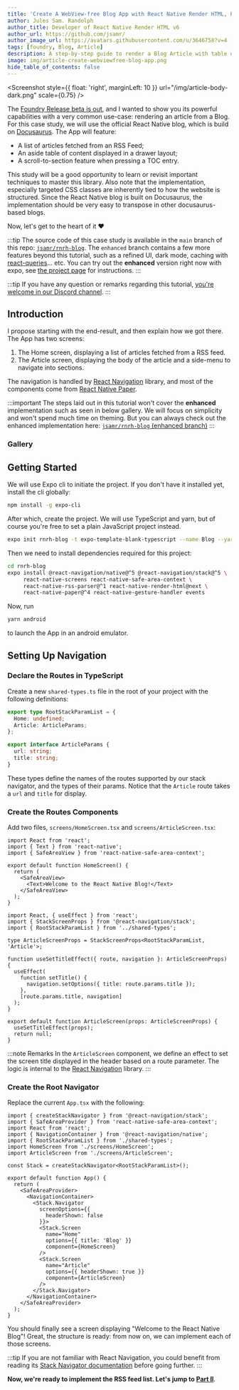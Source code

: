 ```yaml
---
title: 'Create A WebView-free Blog App with React Native Render HTML, Part I'
author: Jules Sam. Randolph
author_title: Developer of React Native Render HTML v6
author_url: https://github.com/jsamr/
author_image_url: https://avatars.githubusercontent.com/u/3646758?v=4
tags: [foundry, Blog, Article]
description: A step-by-step guide to render a Blog Article with table of content and scroll-to-section feature in React Native.
image: img/article-create-webviewfree-blog-app.png
hide_table_of_contents: false
---
```


<Screenshot
  style={{ float: 'right', marginLeft: 10 }}
  url="/img/article-body-dark.png"
  scale={0.75}
/>

The [Foundry Release beta is out](./2021-06-07-foundry-announcement.mdx), and I wanted to show you its powerful
capabilities with a very common use-case: rendering an article from a Blog. For
this case study, we will use the official React Native blog, which is build on
[Docusaurus](https://docusaurus.io/). The App will feature:

- A list of articles fetched from an RSS Feed;
- An aside table of content displayed in a drawer layout;
- A scroll-to-section feature when pressing a TOC entry.

This study will be a good opportunity to learn or revisit important techniques
to master this library. Also note that the implementation, especially targeted
CSS classes are inherently tied to how the website is structured. Since the
React Native blog is built on Docusaurus, the implementation should be very
easy to transpose in other docusaurus-based blogs.

Now, let's get to the heart of it ❤️

<div style={{ clear: 'right' }} />

<!--truncate-->

:::tip
The source code of this case study is available in the `main` branch of this
repo: [`jsamr/rnrh-blog`](https://github.com/jsamr/rnrh-blog). The `enhanced`
branch contains a few more features beyond this tutorial, such as a refined UI,
dark mode, caching with [react-queries](https://react-query.tanstack.com/)...
etc. You can try out the **enhanced** version right now with expo, see [the
project page](https://expo.io/@jsamr/react-native-blog) for instructions.
:::

:::tip
If you have any question or remarks regarding this tutorial, [you're welcome in our Discord channel](https://discord.gg/dbEMMJM).
:::

## Introduction


I propose starting with the end-result, and then explain how we got there. The App has two screens:

1. The Home screen, displaying a list of articles fetched from a RSS feed.
2. The Article screen, displaying the body of the article and a side-menu to navigate into sections.

The navigation is handled by [React Navigation](https://reactnavigation.org/) library, and most of the
components come from [React Native Paper](https://reactnativepaper.com/).

:::important
The steps laid out in this tutorial won't cover the **enhanced** implementation such as
seen in below gallery. We will focus on simplicity and won't spend much time on
theming. But you can always check out the enhanced implementation here:
[`jsamr/rnrh-blog` (enhanced branch)](https://github.com/jsamr/rnrh-blog/tree/enhanced)
:::

### Gallery

<div style={{display: 'flex', gap: 20, justifyContent: 'center' }}>

<Screenshot url="/img/home-dark.png" scale={0.5} />
<Screenshot url="/img/article-body-dark.png" scale={0.5} />
<Screenshot url="/img/article-side-dark.png" scale={0.5} />

</div>

<div style={{display: 'flex', gap: 20, justifyContent: 'center' }}>

<Screenshot url="/img/home-light.png" scale={0.5} />
<Screenshot url="/img/article-body-light.png" scale={0.5} />
<Screenshot url="/img/article-side-light.png" scale={0.5} />

</div>

<ExpoBlogCard />

## Getting Started

We will use Expo cli to initiate the project. If you don't have it installed yet, install the cli globally:

```bash
npm install -g expo-cli
```

After which, create the project. We will use TypeScript and yarn, but of course
you're free to set a plain JavaScript project instead.

```bash
expo init rnrh-blog -t expo-template-blank-typescript --name Blog --yarn
```

Then we need to install dependencies required for this project:

```bash
cd rnrh-blog
expo install @react-navigation/native@^5 @react-navigation/stack@^5 \
     react-native-screens react-native-safe-area-context \
     react-native-rss-parser@^1 react-native-render-html@next \
     react-native-paper@^4 react-native-gesture-handler events
```

Now, run

```bash
yarn android
```

to launch the App in an android emulator.

## Setting Up Navigation

### Declare the Routes in TypeScript

Create a new `shared-types.ts` file in the root of your project with the following definitions:

```ts title="shared-types.ts"
export type RootStackParamList = {
  Home: undefined;
  Article: ArticleParams;
};

export interface ArticleParams {
  url: string;
  title: string;
}
```

These types define the names of the routes supported by our stack navigator,
and the types of their params. Notice that the `Article` route takes a `url`
and `title` for display.

### Create the Routes Components

Add two files, `screens/HomeScreen.tsx` and `screens/ArticleScreen.tsx`:

```tsx title="screens/HomeScreen.tsx"
import React from 'react';
import { Text } from 'react-native';
import { SafeAreaView } from 'react-native-safe-area-context';

export default function HomeScreen() {
  return (
    <SafeAreaView>
      <Text>Welcome to the React Native Blog!</Text>
    </SafeAreaView>
  );
}
```

```tsx title="screens/ArticleScreen.tsx"
import React, { useEffect } from 'react';
import { StackScreenProps } from '@react-navigation/stack';
import { RootStackParamList } from '../shared-types';

type ArticleScreenProps = StackScreenProps<RootStackParamList, 'Article'>;

function useSetTitleEffect({ route, navigation }: ArticleScreenProps) {
  useEffect(
    function setTitle() {
      navigation.setOptions({ title: route.params.title });
    },
    [route.params.title, navigation]
  );
}

export default function ArticleScreen(props: ArticleScreenProps) {
  useSetTitleEffect(props);
  return null;
}
```

:::note Remarks
In the `ArticleScreen` component, we define an effect to set the screen title
displayed in the header based on a route parameter. The logic is internal
to the [React Navigation](https://reactnavigation.org/) library.
:::

### Create the Root Navigator

Replace the current `App.tsx` with the following:

```tsx title="App.tsx"
import { createStackNavigator } from '@react-navigation/stack';
import { SafeAreaProvider } from 'react-native-safe-area-context';
import React from 'react';
import { NavigationContainer } from '@react-navigation/native';
import { RootStackParamList } from './shared-types';
import HomeScreen from './screens/HomeScreen';
import ArticleScreen from './screens/ArticleScreen';

const Stack = createStackNavigator<RootStackParamList>();

export default function App() {
  return (
    <SafeAreaProvider>
      <NavigationContainer>
        <Stack.Navigator
          screenOptions={{
            headerShown: false
          }}>
          <Stack.Screen
            name="Home"
            options={{ title: 'Blog' }}
            component={HomeScreen}
          />
          <Stack.Screen
            name="Article"
            options={{ headerShown: true }}
            component={ArticleScreen}
          />
        </Stack.Navigator>
      </NavigationContainer>
    </SafeAreaProvider>
  );
}
```

You should finally see a screen displaying "Welcome to the React Native Blog"!
Great, the structure is ready: from now on, we can implement each of those
screens.

:::tip
If you are not familiar with React Navigation, you could benefit from reading
its [Stack Navigator
documentation](https://reactnavigation.org/docs/stack-navigator) before going further.
:::

**Now, we're ready to implement the RSS feed list. Let's jump to [Part II](./2021-06-28-create-blog-app-rnrh-II.mdx)**.

<SocialLinks twitterUrl="https://twitter.com/jsamrn/status/1409520975226490880" redditUrl="https://www.reddit.com/r/reactnative/comments/o948fs/i_wrote_a_demo_and_tutorial_for_a_webviewfree/" />